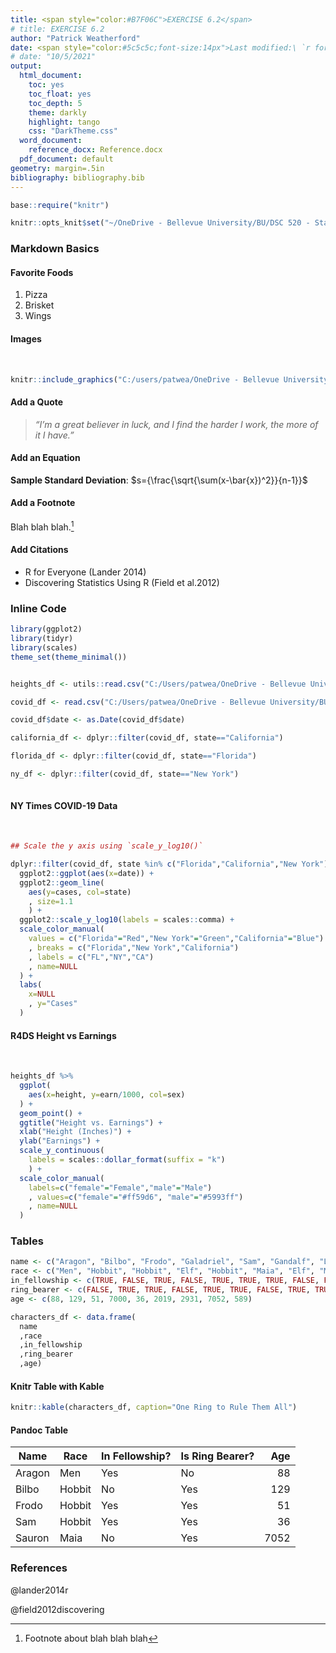 ```yaml
---
title: <span style="color:#B7F06C">EXERCISE 6.2</span>
# title: EXERCISE 6.2
author: "Patrick Weatherford"
date: <span style="color:#5c5c5c;font-size:14px">Last modified:\ `r format(Sys.time(), '%d %B %Y')`</span>
# date: "10/5/2021"
output:
  html_document:
    toc: yes
    toc_float: yes
    toc_depth: 5
    theme: darkly
    highlight: tango
    css: "DarkTheme.css"
  word_document:
    reference_docx: Reference.docx
  pdf_document: default
geometry: margin=.5in
bibliography: bibliography.bib
---
```




```r

base::require("knitr")

knitr::opts_knit$set("~/OneDrive - Bellevue University/BU/DSC 520 - Statistics for Data Science/Patrick.Weatherford-DSC520/Assignments/Exercise 6.2")


```


### Markdown Basics

#### Favorite Foods
1. Pizza
2. Brisket
3. Wings

#### Images
\
```r

knitr::include_graphics("C:/users/patwea/OneDrive - Bellevue University/BU/DSC 520 - Statistics for Data Science/Patrick.Weatherford-DSC520/dsc520-clone/completed/assignment04/plots/10-all-cases-log.png")

```


\newpage
#### Add a Quote
> *"I'm a great believer in luck, and I find the harder I work, the more of it I have."*

#### Add an Equation
**Sample Standard Deviation**: $s={\frac{\sqrt{\sum(x-\bar{x})^2}}{n-1}}$

#### Add a Footnote

Blah blah blah.^[Footnote about blah blah blah]


#### Add Citations

* R for Everyone (Lander 2014)
* Discovering Statistics Using R (Field et al.2012)

### Inline Code
```r

library(ggplot2)
library(tidyr)
library(scales)
theme_set(theme_minimal())


heights_df <- utils::read.csv("C:/Users/patwea/OneDrive - Bellevue University/BU/DSC 520 - Statistics for Data Science/Patrick.Weatherford-DSC520/R/data/r4ds/heights.csv")

covid_df <- read.csv("C:/Users/patwea/OneDrive - Bellevue University/BU/DSC 520 - Statistics for Data Science/Patrick.Weatherford-DSC520/R/data/nytimes/covid-19-data/us-states.csv")

covid_df$date <- as.Date(covid_df$date)

california_df <- dplyr::filter(covid_df, state=="California")

florida_df <- dplyr::filter(covid_df, state=="Florida")

ny_df <- dplyr::filter(covid_df, state=="New York")



```

#### NY Times COVID-19 Data
\
```r

## Scale the y axis using `scale_y_log10()`

dplyr::filter(covid_df, state %in% c("Florida","California","New York")) %>%
  ggplot2::ggplot(aes(x=date)) +
  ggplot2::geom_line(
    aes(y=cases, col=state)
    , size=1.1
    ) +
  ggplot2::scale_y_log10(labels = scales::comma) + 
  scale_color_manual(
    values = c("Florida"="Red","New York"="Green","California"="Blue")
    , breaks = c("Florida","New York","California")
    , labels = c("FL","NY","CA")
    , name=NULL
  ) + 
  labs(
    x=NULL
    , y="Cases"
  )

```

\newpage
#### R4DS Height vs Earnings
\
```r
heights_df %>% 
  ggplot(
    aes(x=height, y=earn/1000, col=sex)
  ) +
  geom_point() + 
  ggtitle("Height vs. Earnings") + 
  xlab("Height (Inches)") + 
  ylab("Earnings") + 
  scale_y_continuous(
    labels = scales::dollar_format(suffix = "k")
    ) + 
  scale_color_manual(
    labels=c("female"="Female","male"="Male")
    , values=c("female"="#ff59d6", "male"="#5993ff")
    , name=NULL
  )
```

### Tables
```r
name <- c("Aragon", "Bilbo", "Frodo", "Galadriel", "Sam", "Gandalf", "Legolas", "Sauron", "Gollum")
race <- c("Men", "Hobbit", "Hobbit", "Elf", "Hobbit", "Maia", "Elf", "Maia", "Hobbit")
in_fellowship <- c(TRUE, FALSE, TRUE, FALSE, TRUE, TRUE, TRUE, FALSE, FALSE)
ring_bearer <- c(FALSE, TRUE, TRUE, FALSE, TRUE, TRUE, FALSE, TRUE, TRUE)
age <- c(88, 129, 51, 7000, 36, 2019, 2931, 7052, 589)

characters_df <- data.frame(
  name
  ,race
  ,in_fellowship
  ,ring_bearer
  ,age)
```
#### Knitr Table with Kable
```r
knitr::kable(characters_df, caption="One Ring to Rule Them All")
```

\newpage
#### Pandoc Table
| Name      | Race      | In Fellowship? | Is Ring Bearer? | Age    |
|-----------|-----------|----------------|-----------------|-------:|
| Aragon    | Men       | Yes            | No             | 88     |
| Bilbo        | Hobbit    | No            | Yes            | 129    |
| Frodo        | Hobbit   | Yes           | Yes            | 51     |
| Sam      | Hobbit   | Yes           | Yes            | 36     |
| Sauron    | Maia     | No            | Yes            | 7052   |


\newpage
### References

@lander2014r

@field2012discovering

\begingroup
\noindent
\vspace{-2em}
\setlength{\parskip}{15pt}

<div id="refs"></div>

\endgroup



